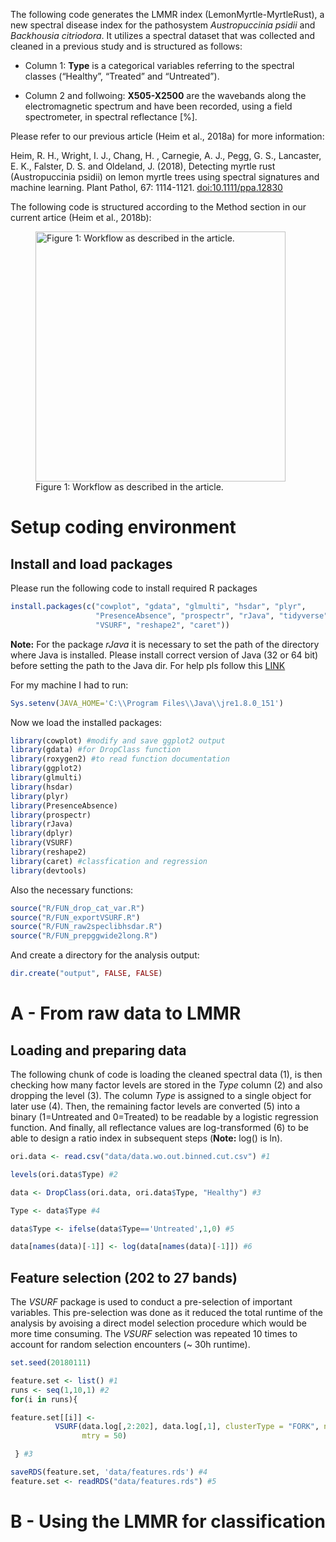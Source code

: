 The following code generates the LMMR index (LemonMyrtle-MyrtleRust), a new 
spectral disease index for the pathosystem _Austropuccinia psidii_ and 
_Backhousia citriodora_. It utilizes a spectral dataset that was collected and 
cleaned in a previous study and is structured as follows:

* Column 1: __Type__ is a categorical variables referring to the spectral 
classes ("Healthy", "Treated" and "Untreated"). 

* Column 2 and follwoing: __X505-X2500__ are the wavebands along the 
electromagnetic spectrum and have been recorded, using a field spectrometer, in
spectral reflectance [%].

Please refer to our previous article (Heim et al., 2018a) for more information:

Heim, R. H., Wright, I. J., Chang, H. , Carnegie, A. J., Pegg, G. S., Lancaster, 
E. K., Falster, D. S. and Oldeland, J. (2018), Detecting myrtle rust 
(Austropuccinia psidii) on lemon myrtle trees using spectral signatures and 
machine learning. Plant Pathol, 67: 1114-1121. [doi:10.1111/ppa.12830](https://doi:10.1111/ppa.12830)

The following code is structured according to the Method section in our current 
artice (Heim et al., 2018b):

![Figure 1: Workflow as described in the article.](workflow.png){width=400px}

# Setup coding environment

## Install and load packages

Please run the following code to install required R packages
```r
install.packages(c("cowplot", "gdata", "glmulti", "hsdar", "plyr",
                   "PresenceAbsence", "prospectr", "rJava", "tidyverse",
                   "VSURF", "reshape2", "caret"))
```

__Note:__ For the package _rJava_ it is necessary to set the path of the directory
where Java is installed. Please install correct version of Java (32 or 64 bit) 
before setting the path to the Java dir. For help pls follow this [LINK](https://stackoverflow.com/questions/27661325/unable-to-load-rjava-on-r)

For my machine I had to run:
```r
Sys.setenv(JAVA_HOME='C:\\Program Files\\Java\\jre1.8.0_151')
```

Now we load the installed packages:
```r
library(cowplot) #modify and save ggplot2 output
library(gdata) #for DropClass function
library(roxygen2) #to read function documentation
library(ggplot2)
library(glmulti)
library(hsdar)
library(plyr)
library(PresenceAbsence)
library(prospectr)
library(rJava)
library(dplyr)
library(VSURF)
library(reshape2)
library(caret) #classfication and regression 
library(devtools)
```

Also the necessary functions: 
```r
source("R/FUN_drop_cat_var.R")
source("R/FUN_exportVSURF.R")
source("R/FUN_raw2speclibhsdar.R")
source("R/FUN_prepggwide2long.R")
```

And create a directory for the analysis output:
```r
dir.create("output", FALSE, FALSE)
```

# A - From raw data to LMMR

## Loading and preparing data

The following chunk of code is loading the cleaned spectral data (1), is then 
checking how many factor levels are stored in the _Type_ column (2) and also 
dropping the level <Healthy> (3). The column _Type_ is assigned to a single 
object for later use (4). Then, the remaining factor levels are converted (5) 
into a binary (1=Untreated and 0=Treated) to be readable by a logistic 
regression function. And finally, all reflectance values are log-transformed (6)
to be able to design a ratio index in subsequent steps (__Note:__ log() is ln).
```r
ori.data <- read.csv("data/data.wo.out.binned.cut.csv") #1

levels(ori.data$Type) #2

data <- DropClass(ori.data, ori.data$Type, "Healthy") #3

Type <- data$Type #4

data$Type <- ifelse(data$Type=='Untreated',1,0) #5

data[names(data)[-1]] <- log(data[names(data)[-1]]) #6
```

## Feature selection (202 to 27 bands)

The _VSURF_ package is used to conduct a pre-selection of important variables.
This pre-selection was done as it reduced the total runtime of the analysis by 
avoising a direct model selection procedure which would be more time consuming. 
The _VSURF_ selection was repeated 10 times to account for random selection 
encounters (~ 30h runtime).
```r
set.seed(20180111)

feature.set <- list() #1
runs <- seq(1,10,1) #2
for(i in runs){

feature.set[[i]] <-
          VSURF(data.log[,2:202], data.log[,1], clusterType = "FORK", ntree = 2000,
                mtry = 50)

 } #3

saveRDS(feature.set, 'data/features.rds') #4
feature.set <- readRDS("data/features.rds") #5
```

# B - Using the LMMR for classification


